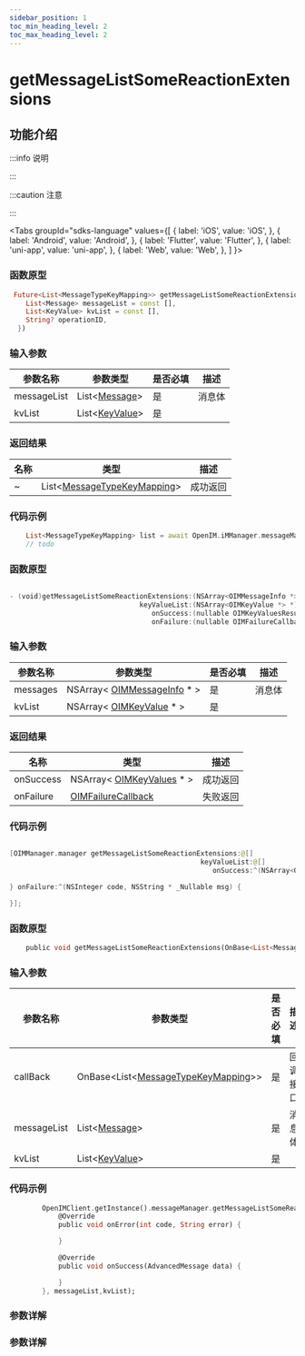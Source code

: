 ```yaml
---
sidebar_position: 1
toc_min_heading_level: 2
toc_max_heading_level: 2
---
```


# getMessageListSomeReactionExtensions

## 功能介绍

:::info 说明

:::

:::caution 注意

:::

<Tabs
groupId="sdks-language"
values={[
{ label: 'iOS', value: 'iOS', },
{ label: 'Android', value: 'Android', },
{ label: 'Flutter', value: 'Flutter', },
{ label: 'uni-app', value: 'uni-app', },
{ label: 'Web', value: 'Web', },
]
}>

<TabItem value="Flutter">

### 函数原型

```dart showLineNumbers
 Future<List<MessageTypeKeyMapping>> getMessageListSomeReactionExtensions({
    List<Message> messageList = const [],
    List<KeyValue> kvList = const [],
    String? operationID,
  })
```

### 输入参数

| 参数名称 | 参数类型                                                                | 是否必填 | 描述   |
| -------- | ----------------------------------------------------------------------- | -------- | ------ |
| messageList | List<[Message](docs/sdks/Class/Message/MessageInfo.mdx)> | 是       | 消息体 |
| kvList   | List<[KeyValue](docs/sdks/Class/Message/KeyValue.mdx)>       | 是       |        |

### 返回结果

| 名称      | 类型                                                                | 描述     |
| --------- | ------------------------------------------------------------------- | -------- |
| ~ | List<[MessageTypeKeyMapping](docs/sdks/Class/Message/KeyValues.mdx)> | 成功返回 |

### 代码示例

```dart showLineNumbers
    List<MessageTypeKeyMapping> list = await OpenIM.iMManager.messageManager.getMessageListSomeReactionExtensions();
    // todo
```

</TabItem>

<TabItem value="iOS">

### 函数原型

```swift showLineNumbers

- (void)getMessageListSomeReactionExtensions:(NSArray<OIMMessageInfo *> *)messages
                                keyValueList:(NSArray<OIMKeyValue *> *)kvList
                                   onSuccess:(nullable OIMKeyValuesResultCallback)onSuccess
                                   onFailure:(nullable OIMFailureCallback)onFailure;

```

### 输入参数

| 参数名称 | 参数类型                                                                | 是否必填 | 描述   |
| -------- | ----------------------------------------------------------------------- | -------- | ------ |
| messages | NSArray< [OIMMessageInfo](docs/sdks/Class/Message/MessageInfo.mdx) \* > | 是       | 消息体 |
| kvList   | NSArray< [OIMKeyValue](docs/sdks/Class/Message/KeyValue.mdx) \* >       | 是       |        |

### 返回结果

| 名称      | 类型                                                                | 描述     |
| --------- | ------------------------------------------------------------------- | -------- |
| onSuccess | NSArray< [OIMKeyValues](docs/sdks/Class/Message/KeyValues.mdx) \* > | 成功返回 |
| onFailure | [OIMFailureCallback](docs/sdks/Callback/onError.mdx)                | 失败返回 |

### 代码示例

```swift showLineNumbers

[OIMManager.manager getMessageListSomeReactionExtensions:@[]
                                               keyValueList:@[]
                                                  onSuccess:^(NSArray<OIMKeyValues *> * _Nullable result) {

} onFailure:^(NSInteger code, NSString * _Nullable msg) {

}];

```

</TabItem>

<TabItem value="Android">

### 函数原型

```dart showLineNumbers
    public void getMessageListSomeReactionExtensions(OnBase<List<MessageTypeKeyMapping>> callBack, List<Message> messageList, List<KeyValue> kvList)
```

### 输入参数

| 参数名称 | 参数类型                                                                | 是否必填 | 描述   |
| -------- | ----------------------------------------------------------------------- | -------- | ------ |
| callBack | OnBase<List<[MessageTypeKeyMapping](docs/sdks/Class/Message/KeyValues.mdx)>>  | 是       | 回调接口 |
| messageList | List<[Message](docs/sdks/Class/Message/MessageInfo.mdx)> | 是       | 消息体 |
| kvList   | List<[KeyValue](docs/sdks/Class/Message/KeyValue.mdx)>       | 是       |        |


### 代码示例

```dart showLineNumbers
        OpenIMClient.getInstance().messageManager.getMessageListSomeReactionExtensions(new OnBase<AdvancedMessage>() {
            @Override
            public void onError(int code, String error) {

            }

            @Override
            public void onSuccess(AdvancedMessage data) {

            }
        }, messageList,kvList);
```


</TabItem>

<TabItem value="Web">

### 参数详解

</TabItem>

<TabItem value="uni-app">

### 参数详解

</TabItem>

</Tabs>
